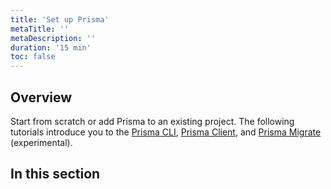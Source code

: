 ```yaml
---
title: 'Set up Prisma'
metaTitle: ''
metaDescription: ''
duration: '15 min'
toc: false
---
```


## Overview

Start from scratch or add Prisma to an existing project. The following tutorials introduce you to the [Prisma CLI](../../cconcepts/tools-and-interfaces/prisma-cli), [Prisma Client](../../cconcepts/tools-and-interfaces/prisma-client), and [Prisma Migrate](../../cconcepts/tools-and-interfaces/prisma-migrate) (experimental).

## In this section

<Subsections />
